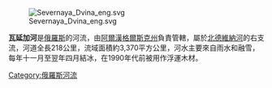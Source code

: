 {{Coord|62|58|53|N|42|38|33|E|display=title|region:RU-ARK_type:river_source:dewiki}}

[[Image:Severnaya_Dvina_eng.svg|right]]

'''瓦延加河'''是[[俄羅斯|俄羅斯]]的河流，由[[阿爾漢格爾斯克州|阿爾漢格爾斯克州]]負責管轄，屬於[[北德維納河|北德維納河]]的右支流，河道全長218公里，流域面積約3,370平方公里，河水主要來自雨水和融雪，每年十一月至翌年四月結冰，在1990年代前被用作浮運木材。

{{Russia-geo-stub}}
[[Category:俄羅斯河流|Category:俄羅斯河流]]